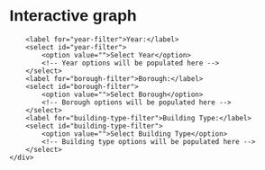 # Interactive graph

<style>
  * {
    font-family: sans-serif;
    #map {
            width: 960px;
            height: 600px;
            margin: 0 auto;
        }
        .tooltip {
            position: absolute;
            text-align: center;
            width: 200px;
            height: auto;
            padding: 10px;
            font: 12px sans-serif;
            background: lightsteelblue;
            border: 0px;
            border-radius: 8px;
            pointer-events: none;
            opacity: 0;
        }
        .filter-container {
            margin-bottom: 10px;
        }
        .filter-container select {
            margin-right: 10px;
        }
  }
</style> 
<title>Rat Sightings in NYC</title>
<div class="filter-container">
        <label for="year-filter">Year:</label>
        <select id="year-filter">
            <option value="">Select Year</option>
            <!-- Year options will be populated here -->
        </select>
        <label for="borough-filter">Borough:</label>
        <select id="borough-filter">
            <option value="">Select Borough</option>
            <!-- Borough options will be populated here -->
        </select>
        <label for="building-type-filter">Building Type:</label>
        <select id="building-type-filter">
            <option value="">Select Building Type</option>
            <!-- Building type options will be populated here -->
        </select>
    </div>
<div id="#map">
</div>

<script src="https://cdn.jsdelivr.net/npm/d3@7"></script>
<script src="scripts/myscript.js"></script>
